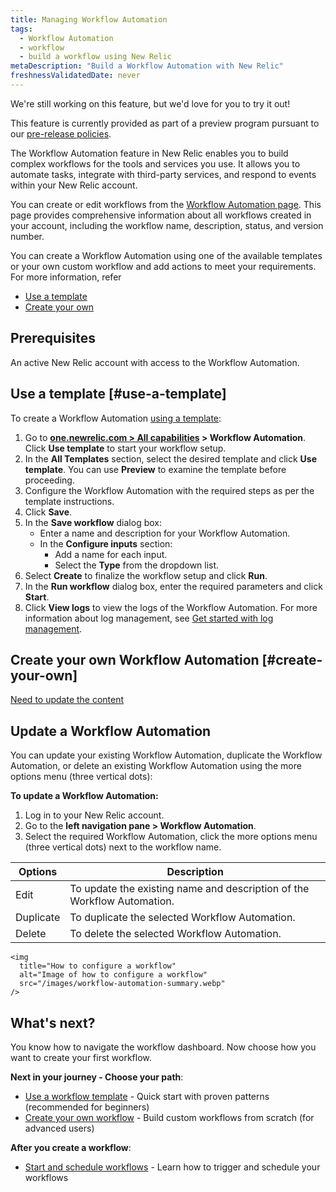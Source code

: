 ```yaml
---
title: Managing Workflow Automation
tags:
  - Workflow Automation
  - workflow
  - build a workflow using New Relic
metaDescription: "Build a Workflow Automation with New Relic"
freshnessValidatedDate: never
---
```


<Callout title="preview">
  We're still working on this feature, but we'd love for you to try it out!

  This feature is currently provided as part of a preview program pursuant to our [pre-release policies](/docs/licenses/license-information/referenced-policies/new-relic-pre-release-policy).
</Callout>

The Workflow Automation feature in New Relic enables you to build complex workflows for the tools and services you use. It allows you to automate tasks, integrate with third-party services, and respond to events within your New Relic account.

You can create or edit workflows from the [Workflow Automation page](https://onenr.io/0gR7XE8LXjo). This page provides comprehensive information about all workflows created in your account, including the workflow name, description, status, and version number.

You can create a Workflow Automation using one of the available templates or your own custom workflow and add actions to meet your requirements. For more information, refer

* [Use a template](#use-a-template)
* [Create your own](#create-your-own)

## Prerequisites

An active New Relic account with access to the Workflow Automation.

## Use a template [#use-a-template]

To create a Workflow Automation [using a template](/docs/workflow-automation/create-a-workflow-automation/use-a-template):

1. Go to **[one.newrelic.com > All capabilities](https://one.newrelic.com/all-capabilities) > Workflow Automation**. Click **Use template** to start your workflow setup.
2. In the **All Templates** section, select the desired template and click **Use template**. You can use **Preview** to examine the template before proceeding.
3. Configure the Workflow Automation with the required steps as per the template instructions.
4. Click **Save**.
5. In the **Save workflow** dialog box:
    * Enter a name and description for your Workflow Automation.
    * In the **Configure inputs** section:
      * Add a name for each input.
      * Select the **Type** from the dropdown list.
6. Select **Create** to finalize the workflow setup and click **Run**.
7. In the **Run workflow** dialog box, enter the required parameters and click **Start**.
8. Click **View logs** to view the logs of the Workflow Automation. For more information about log management, see [Get started with log management](/docs/logs/get-started/get-started-log-management).

## Create your own Workflow Automation [#create-your-own]

[Need to update the content](/docs/workflow-automation/create-a-workflow-automation/create-your-own)

## Update a Workflow Automation

You can update your existing Workflow Automation, duplicate the Workflow Automation, or delete an existing Workflow Automation using the more options menu (three vertical dots):

**To update a Workflow Automation:**

1. Log in to your New Relic account.
2. Go to the **left navigation pane > Workflow Automation**.
3. Select the required Workflow Automation, click the more options menu (three vertical dots) next to the workflow name.

<table>
   <thead>
      <tr>
         <th>Options</th>
         <th>Description</th>
      </tr>
   </thead>
   <tbody>
      <tr>
         <td>Edit</td>
         <td>To update the existing name and description of the Workflow Automation.</td>
      </tr>
      <tr>
         <td>Duplicate</td>
         <td>To duplicate the selected Workflow Automation.</td>
      </tr>
      <tr>
         <td>Delete</td>
         <td>To delete the selected Workflow Automation.</td>
      </tr>
   </tbody>
</table>

    <img
      title="How to configure a workflow"
      alt="Image of how to configure a workflow"
      src="/images/workflow-automation-summary.webp"
    />

## What's next?

You know how to navigate the workflow dashboard. Now choose how you want to create your first workflow.

**Next in your journey - Choose your path**:
- [Use a workflow template](/docs/workflow-automation/create-a-workflow-automation/use-a-template) - Quick start with proven patterns (recommended for beginners)
- [Create your own workflow](/docs/workflow-automation/create-a-workflow-automation/create-your-own) - Build custom workflows from scratch (for advanced users)

**After you create a workflow**:
- [Start and schedule workflows](/docs/workflow-automation/create-a-workflow-automation/start-schedule) - Learn how to trigger and schedule your workflows
